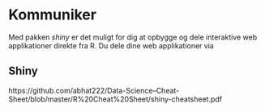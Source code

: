 ﻿# Kommuniker
Med pakken *shiny* er det muligt for dig at opbygge og dele interaktive web applikationer direkte fra R.
Du dele dine web applikationer via 

## Shiny

https://github.com/abhat222/Data-Science--Cheat-Sheet/blob/master/R%20Cheat%20Sheet/shiny-cheatsheet.pdf
